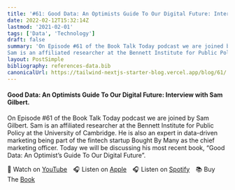 ```yaml
---
title: '#61: Good Data: An Optimists Guide To Our Digital Future: Interview with Sam Gilbert'
date: 2022-02-12T15:32:14Z
lastmod: '2021-02-01'
tags: ['Data', 'Technology']
draft: false
summary: 'On Episode #61 of the Book Talk Today podcast we are joined by Sam Gilbert.
Sam is an affiliated researcher at the Bennett Institute for Public Policy at the University of Cambridge. He is also an expert in data-driven marketing being part of the fintech startup Bought By Many as the chief marketing officer. Today we will be discussing his most recent book, “Good Data: An Optimist’s Guide To Our Digital Future”.'
layout: PostSimple
bibliography: references-data.bib
canonicalUrl: https://tailwind-nextjs-starter-blog.vercel.app/blog/61/
---
```


#### Good Data: An Optimists Guide To Our Digital Future: Interview with Sam Gilbert.

On Episode #61 of the Book Talk Today podcast we are joined by Sam Gilbert.
Sam is an affiliated researcher at the Bennett Institute for Public Policy at the University of Cambridge. He is also an expert in data-driven marketing being part of the fintech startup Bought By Many as the chief marketing officer. Today we will be discussing his most recent book, “Good Data: An Optimist’s Guide To Our Digital Future”.

🎥&nbsp;Watch on [YouTube]&emsp;🎧&nbsp;Listen on [Apple]&emsp;🎧&nbsp;Listen on [Spotify]&emsp;📚&nbsp;Buy The [Book]&emsp;

[youtube]: https://youtu.be/VBEYA75C5Wo
[apple]: https://podcasts.apple.com/gb/podcast/61-good-data-an-optimists-guide-to-our-digital/id1525619296?i=1000550863386
[spotify]: https://open.spotify.com/episode/1UybWKbLeebthxPEF3lHDH?si=NECU2KtUTDGzPXwql8x6pw
[book]: https://amzn.to/3E3Zp9L
